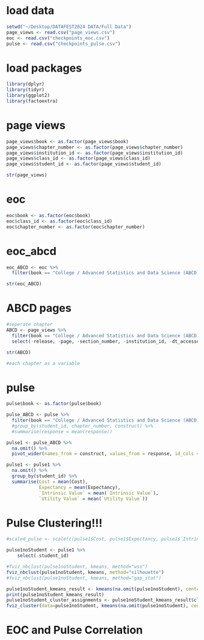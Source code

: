 # load data
```r
setwd("~/Desktop/DATAFEST2024 DATA/Full Data")
page_views <- read.csv("page_views.csv")
eoc <- read.csv("checkpoints_eoc.csv")
pulse <- read.csv("checkpoints_pulse.csv")
```

# load packages
```r
library(dplyr)
library(tidyr)
library(ggplot2)
library(factoextra)
```

# page views
```r
page_views$book <- as.factor(page_views$book)
page_views$chapter_number <- as.factor(page_views$chapter_number)
page_views$institution_id <- as.factor(page_views$institution_id)
page_views$class_id <- as.factor(page_views$class_id)
page_views$student_id <- as.factor(page_views$student_id)

str(page_views)
```

# eoc
```r
eoc$book <- as.factor(eoc$book)
eoc$class_id <- as.factor(eoc$class_id)
eoc$chapter_number <- as.factor(eoc$chapter_number)
```


# eoc_abcd
```r
eoc_ABCD <- eoc %>% 
  filter(book == "College / Advanced Statistics and Data Science (ABCD)")

str(eoc_ABCD)
```


# ABCD pages
```r
#seperate chapter
ABCD <- page_views %>% 
  filter(book == "College / Advanced Statistics and Data Science (ABCD)") %>% 
  select(-release, -page, -section_number, -institution_id, -dt_accessed, -was_complete, -tried_again_dt, -tried_again_clicks, -idle_brief, -idle_long, -off_page_brief, -off_page_long, -review_flag)

str(ABCD)

#each chapter as a variable

```

# pulse
```r
pulse$book <- as.factor(pulse$book)

pulse_ABCD <- pulse %>% 
  filter(book == "College / Advanced Statistics and Data Science (ABCD)") #%>% 
  #group_by(student_id, chapter_number, construct) %>% 
  #summarise(response = mean(response))

pulse1 <- pulse_ABCD %>% 
  na.omit() %>% 
  pivot_wider(names_from = construct, values_from = response, id_cols = c(chapter_number, student_id))

pulse1 <- pulse1 %>% 
  na.omit() %>% 
  group_by(student_id) %>% 
  summarise(Cost = mean(Cost),
            Expectancy = mean(Expectancy),
            `Intrinsic Value` = mean(`Intrinsic Value`),
            `Utility Value` = mean(`Utility Value`))
```

# Pulse Clustering!!!
```r
#scaled_pulse <- scale(c(pulse1$Cost, pulse1$Expectancy, pulse1$`Intrinsic Value`, pulse1$`Utility Value`))

pulse1noStudent <- pulse1 %>% 
    select(-student_id)

#fviz_nbclust(pulse1noStudent, kmeans, method="wss")
fviz_nbclust(pulse1noStudent, kmeans, method="silhouette")
#fviz_nbclust(pulse1noStudent, kmeans, method="gap_stat")

pulse1noStudent_kmeans_result <- kmeans(na.omit(pulse1noStudent), centers = 2, iter.max=100, nstart=100)
print(pulse1noStudent_kmeans_result)
pulse1noStudent_cluster_assignments <- pulse1noStudent_kmeans_result$cluster
fviz_cluster(data=pulse1noStudent, kmeans(na.omit(pulse1noStudent), centers = 2, iter.max=100, nstart=100))


```

# EOC and Pulse Correlation
```r



```




